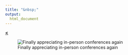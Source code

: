 ```yaml
---
title: "&nbsp;"
output: 
  html_document
---
```


[**<**](/Rmarkdowns/ConferencesAndTalks.html)

![Finally appreciating in-person conferences again](../images/sis22.jpeg)
